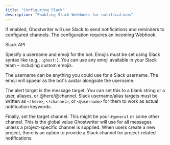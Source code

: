 ```yaml
---
title: "Configuring Slack"
description: "Enabling Slack WebHooks for notifications"
---
```


If enabled, Ghostwriter will use Slack to send notifications and reminders to configured channels. The configuration requires an incoming Webhook.

<CardGroup cols={1}> <Card title="Sending messages using Incoming Webhooks" icon="chevron-right" iconType="solid" href="https://api.slack.com/messaging/webhooks" horizontal > <span className="text-xs text-dark/7 dark:text-light/6">Slack API</span> </Card> </CardGroup>

Specify a username and emoji for the bot. Emojis must be set using Slack syntax like (e.g., `:ghost:`). You can use any emoji available in your Slack team – including custom emojis.

The username can be anything you could use for a Slack username. The emoji will appear as the bot's avatar alongside the username.

The alert target is the message target. You can set this to a blank string or a user, aliases, or @here/@channel. Slack username/alias targets must be written as `<!here>`, `<!channel>`, or `<@username>` for them to work as actual notification keywords.

Finally, set the target channel. This might be your `#general` or some other channel. This is the global value Ghostwriter will use for all messages unless a project-specific channel is supplied. When users create a new project, there is an option to provide a Slack channel for project-related notifications.

<Frame>
  <img src="../../images/configuring-global-settings/image-6.png" alt=""/>
</Frame>
